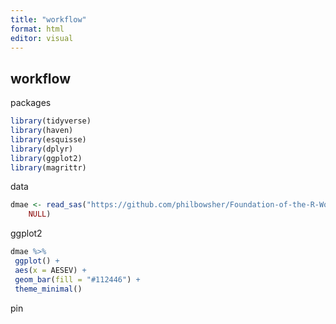 ```yaml
---
title: "workflow"
format: html
editor: visual
---
```


## workflow

packages

```r
library(tidyverse)
library(haven)
library(esquisse)
library(dplyr)
library(ggplot2)
library(magrittr)


```

data

```r
dmae <- read_sas("https://github.com/philbowsher/Foundation-of-the-R-Workflow-workshop-2019-09-06/raw/master/Examples/data/dmae.sas7bdat", 
    NULL)
```

ggplot2

```r
dmae %>%
 ggplot() +
 aes(x = AESEV) +
 geom_bar(fill = "#112446") +
 theme_minimal()

```

pin
```r

```

